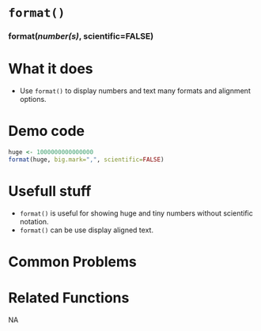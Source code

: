 # [`format()`]{.blue}
 
 
### [format]{.blue}(*number(s)*, scientific=FALSE){.center} 
 
# What it does 

+ Use [`format()`]{.blue} to display numbers and text many formats and alignment options.
  
 
# Demo code 

```r
huge <- 1000000000000000
format(huge, big.mark=",", scientific=FALSE)
```
  
 
# Usefull stuff 

+ [`format()`]{.blue} is useful for showing huge and tiny numbers without scientific notation.
+ [`format()`]{.blue} can be use display aligned text. 
  
 
# Common Problems 

  
 
# Related Functions 
NA  

